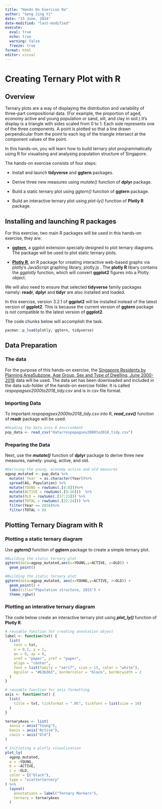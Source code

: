 ```yaml
---
title: "Hands On Exercise 9a"
author: "Seng Jing Yi"
date: "15 June, 2024"
date-modified: "last-modified"
execute: 
  eval: true
  echo: true
  warning: false
  freeze: true
format: html
editor: visual
---
```


# **Creating Ternary Plot with R**

## **Overview**

Ternary plots are a way of displaying the distribution and variability of three-part compositional data. (For example, the proportion of aged, economy active and young population or sand, silt, and clay in soil.) It’s display is a triangle with sides scaled from 0 to 1. Each side represents one of the three components. A point is plotted so that a line drawn perpendicular from the point to each leg of the triangle intersect at the component values of the point.

In this hands-on, you will learn how to build ternary plot programmatically using R for visualising and analysing population structure of Singapore.

The hands-on exercise consists of four steps:

-   Install and launch **tidyverse** and **ggtern** packages.

-   Derive three new measures using *mutate()* function of **dplyr** package.

-   Build a static ternary plot using *ggtern()* function of **ggtern** package.

-   Build an interactive ternary plot using *plot-ly()* function of **Plotly R** package.

## **Installing and launching R packages**

For this exercise, two main R packages will be used in this hands-on exercise, they are:

-   [**ggtern**](http://www.ggtern.com/), a ggplot extension specially designed to plot ternary diagrams. The package will be used to plot static ternary plots.

-   [**Plotly R**](https://plot.ly/r/), an R package for creating interactive web-based graphs via plotly’s JavaScript graphing library, plotly.js . The **plotly R** libary contains the *ggplotly* function, which will convert **ggplot2** figures into a Plotly object.

We will also need to ensure that selected **tidyverse** family packages namely: **readr**, **dplyr** and **tidyr** are also installed and loaded.

In this exercise, version 3.2.1 of **ggplot2** will be installed instead of the latest version of **ggplot2**. This is because the current version of **ggtern** package is not compatible to the latest version of **ggplot2**.

The code chunks below will accomplish the task.

```r
pacman::p_load(plotly, ggtern, tidyverse) 
```

## **Data Preparation**

### **The data**

For the purpose of this hands-on exercise, the [Singapore Residents by Planning AreaSubzone, Age Group, Sex and Type of Dwelling, June 2000-2018](https://www.singstat.gov.sg/find-data/search-by-theme/population/geographic-distribution/latest-data) data will be used. The data set has been downloaded and included in the data sub-folder of the hands-on exercise folder. It is called *respopagsex2000to2018_tidy.csv* and is in csv file format.

### **Importing Data**

To important *respopagsex2000to2018_tidy.csv* into R, ***read_csv()*** function of **readr** package will be used.

```r
#Reading the data into R environment
pop_data <- read_csv("data/respopagsex2000to2018_tidy.csv") 
```

### **Preparing the Data**

Next, use the ***mutate()*** function of **dplyr** package to derive three new measures, namely: young, active, and old.

```r
#Deriving the young, economy active and old measures
agpop_mutated <- pop_data %>%
  mutate(`Year` = as.character(Year))%>%
  spread(AG, Population) %>%
  mutate(YOUNG = rowSums(.[4:8]))%>%
  mutate(ACTIVE = rowSums(.[9:16]))  %>%
  mutate(OLD = rowSums(.[17:21])) %>%
  mutate(TOTAL = rowSums(.[22:24])) %>%
  filter(Year == 2018)%>%
  filter(TOTAL > 0)
```

## **Plotting Ternary Diagram with R**

### **Plotting a static ternary diagram**

Use ***ggtern()*** function of **ggtern** package to create a simple ternary plot.

```r
#Building the static ternary plot
ggtern(data=agpop_mutated,aes(x=YOUNG,y=ACTIVE, z=OLD)) +
  geom_point()
```

```r
#Building the static ternary plot
ggtern(data=agpop_mutated, aes(x=YOUNG,y=ACTIVE, z=OLD)) +
  geom_point() +
  labs(title="Population structure, 2015") +
  theme_rgbw()
```

### **Plotting an interative ternary diagram**

The code below create an interactive ternary plot using ***plot_ly()*** function of **Plotly R**.

```r
# reusable function for creating annotation object
label <- function(txt) {
  list(
    text = txt, 
    x = 0.1, y = 1,
    ax = 0, ay = 0,
    xref = "paper", yref = "paper", 
    align = "center",
    font = list(family = "serif", size = 15, color = "white"),
    bgcolor = "#b3b3b3", bordercolor = "black", borderwidth = 2
  )
}

# reusable function for axis formatting
axis <- function(txt) {
  list(
    title = txt, tickformat = ".0%", tickfont = list(size = 10)
  )
}

ternaryAxes <- list(
  aaxis = axis("Young"), 
  baxis = axis("Active"), 
  caxis = axis("Old")
)

# Initiating a plotly visualization 
plot_ly(
  agpop_mutated, 
  a = ~YOUNG, 
  b = ~ACTIVE, 
  c = ~OLD, 
  color = I("black"), 
  type = "scatterternary"
) %>%
  layout(
    annotations = label("Ternary Markers"), 
    ternary = ternaryAxes
  )
```
